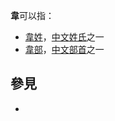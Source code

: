 '''韋'''可以指：
* [[韋姓|韋姓]]，[[中文|中文]][[姓氏|姓氏]]之一
* [[韋部|韋部]]，[[中文|中文]][[部首|部首]]之一

== 參見 ==
* {{Lookfrom}}

{{disambig|W|cat=一字消歧義}}